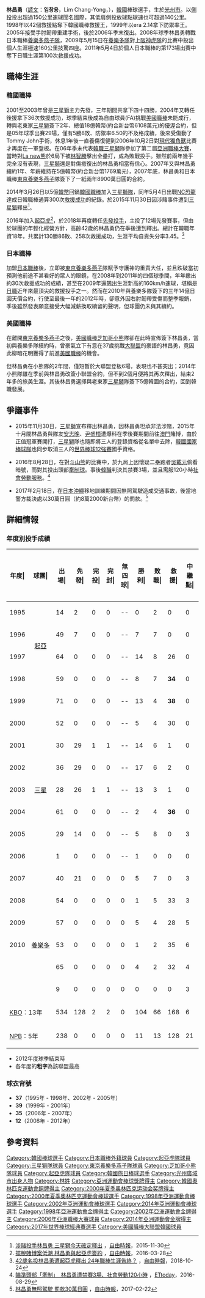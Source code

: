 {{Infobox baseball biography|
|name=林昌勇<br>Lin Chang Yong|
|image=YS-Lim-Chang-Yong.jpg
|width=300
|position=投手|
|team=
|number=
|bats=右|
|throws=右|
|birthdate={{birth_date_and_age|1976|6|4|mf=y}}|
|birthplace={{KOR}}[[光州廣域市|光州廣域市]]|
|debutleague=韓國職棒
|debutdate=6月8日
|debutyear=1995年
|debutteam=三星獅
|statyear=2018年球季
|stat1label=勝投—敗投
|stat1value=130－86
|stat2label=中繼-救援
|stat2value=19-258
|stat3label=三振—四死
|stat3value=1474－498
|stat4label=防禦率
|stat4value=3.45
|debut2league=日本職棒
|debut2date=3月28日
|debut2year=2008年
|debut2team=東京養樂多燕子
|stat2year=2012年球季
|stat21label=勝投—敗投
|stat21value=11－13
|stat22label=中繼-救援
|stat22value=21-128
|stat23label=三振—四壞
|stat23value=231—68
|stat24label=防禦率
|stat24value=5.27
|debut3league=美國職棒
|debut3date=9月7日
|debut3year=2013年
|debut3team=芝加哥小熊
|stat3year=2013年球季
|stat31label=勝投—敗投
|stat31value=0－0
|stat32label=中繼—救援
|stat32value=0－0
|stat33label=三振—四死
|stat33value=5－7
|stat34label=防禦率
|stat34value=5.40
|teams=<nowiki></nowiki>
'''KBO'''
*[[起亞虎|海陀虎]]（1995年-1998年.2016年-2018年）
*[[三星獅|三星獅]]（1999年-2007年.2014年-2015年)
'''NPB'''
*[[東京養樂多燕子|東京養樂多燕子]]（2008年 - 2012年）
'''MLB'''
*[[芝加哥小熊|芝加哥小熊]]（2013年）
| awards      =<nowiki></nowiki>
* 3x [[日本職棒全明星賽|NPB明星賽]]：2009～2011
* 10x [[韓國職棒|KBO]][[明星賽|明星賽]]：1998～2004、2014、2015、2018
* 4x [[韓國職棒|KBO]]救援王：1998、1999、2004、2015
* [[韓國職棒|KBO]]防禦率王：1999 
}}
'''林昌勇'''（[[諺文|諺文]]：'''임창용'''，Lim Chang-Yong，{{bd|1976年|6月4日|CatIdx=L林}}），[[韓國|韓國]]棒球選手，生於[[光州市|光州市]]。以[[側肩投法|側投]]投出超過150公里速球聞名國際，其低肩側投放球點球速也可超過140公里。1998年以42個救援點奪下韓國職棒救援王，1999年以era 2.14拿下防禦率王。2005年接受手肘韌帶重建手術，後於2006年季末復出。2008年球季林昌勇轉戰日本職棒[[東京養樂多燕子|養樂多燕子隊]]，2009年5月15日在[[東京養樂多燕子|養樂多隊]]對上[[阪神虎隊|阪神虎隊]]的比賽中投出個人生涯極速160公里技驚四座。2011年5月4日於個人日本職棒的第173場出賽中奪下日職生涯第100次救援成功。

==職棒生涯==
===韓國職棒===
2001至2003年曾是[[三星獅|三星獅]]主力先發，三年期間共拿下四十四勝，2004年又轉任後援拿下36次救援成功，球季結束後成為自由球員(FA)挑戰[[美國職棒|美國職棒]]未能成行，轉與老東家[[三星獅|三星獅]]簽下2年、總值18億韓幣(約合新台幣6108萬元)的優渥合約，但是05年球季出賽29場，僅有5勝8敗、防禦率6.50的不及格成績，後來受傷動了Tommy John手術，休息1年後一直養傷復健到2006年10月2日對[[現代獨角獸|現代獨角獸]]比賽才再度在一軍登板。在06年季末代表[[韓職|韓職]][[三星獅|三星獅]]隊參加了第二屆[[亞洲職棒大賽|亞洲職棒大賽]]，當時對[[La_new熊|La new熊]]於6局下被[[林智勝|林智勝]]擊出全壘打，成為敗戰投手。雖然前兩年幾乎完全沒有表現，[[三星獅|三星獅]]還是對傷癒復出的林昌勇相當有信心。2007年又與林昌勇續約1年、年薪維持在5億韓幣(約合新台幣1769萬元)，2007年底，林昌勇和日本職棒[[東京養樂多燕子|東京養樂多燕子]]隊簽下了一紙兩年8900萬日圓的合約。

2014年3月26日以5億[[韓幣|韓幣]]回鍋[[韓國職棒|韓國職棒]]加入[[三星獅隊|三星獅隊]]，同年5月4日出戰[[NC恐龍|NC恐龍]]達成日韓職棒通算300次[[救援成功|救援成功]]的紀錄。於2015年11月30日因涉賭事件遭到[[三星獅|三星獅]]釋出<ref>[http://sports.ltn.com.tw/news/breakingnews/1524937 涉賭投手林昌勇 三星獅今天確定釋出] {{Wayback|url=http://sports.ltn.com.tw/news/breakingnews/1524937 |date=20191206183826 }}，[[自由時報|自由時報]]，2015-11-30</ref>。 

2016年加入[[起亞虎|起亞虎]]<ref>[http://sports.ltn.com.tw/news/breakingnews/1646595 擺脫賭博案低潮 林昌勇與起亞虎簽約] {{Wayback|url=http://sports.ltn.com.tw/news/breakingnews/1646595 |date=20191207062657 }}，[[自由時報|自由時報]]，2016-03-28</ref>，於2018年再度轉任[[先發投手|先發投手]]，主投了12場先發賽事，但由於球團的年輕化經營方針，高齡42歲的林昌勇仍在季後遭到釋出。總計在韓職年資18年，共累計130勝86敗、258次救援成功，生涯平均自責失分率3.45。<ref>[http://sports.ltn.com.tw/news/breakingnews/2591008 42歲名投林昌勇遭起亞虎釋出 24年職棒生涯告終？] {{Wayback|url=http://sports.ltn.com.tw/news/breakingnews/2591008 |date=20191206122852 }}，[[自由時報|自由時報]]，2018-10-24</ref>

===日本職棒===
加盟[[日本職棒|日本職棒]]後，立即被[[東京養樂多燕子|東京養樂多燕子]]隊賦予守護神的重責大任，並且跌破當初預測他前途不甚看好的眾人的眼鏡，在2008年到2011年的四個球季間，年年繳出約30次救援成功的成績，甚至在2009年還飆出生涯新高的160km/h速球，堪稱是[[日職|日職]]近年來最頂尖的救援投手之一。然而在2010年與養樂多隊簽下的三年14億日圓天價合約，行使至最後一年的2012年時，卻意外因右肘韌帶受傷而整季報銷，季後雖然發表願意接受大幅減薪換取續留的聲明，但球團仍未與其續約。

===美國職棒===
在離開[[東京養樂多燕子|東京養樂多燕子]]之後，[[美國職棒|美國職棒]][[芝加哥小熊|芝加哥小熊]]隊卻在此時宣佈簽下林昌勇，當初與養樂多隊續約時，曾豪氣立下有意在37歲挑戰[[大聯盟|大聯盟]]的豪語的林昌勇，竟因此柳暗花明獲得了前進[[美國職棒|美國職棒]]的機會。

但林昌勇在小熊隊的2年間，僅短暫於大聯盟登板6場，表現也不甚突出；2014年小熊隊雖在季前與林昌勇改簽小聯盟合約，但不到2個月便將其再次釋出，結束2年多的旅美生涯。其後林昌勇選擇與老東家[[三星獅|三星獅]]隊簽下5億韓圜的合約，回到韓職發展。

==爭議事件==
* 2015年11月30日，[[三星獅|三星獅]]宣布釋出林昌勇，因林昌勇坦承非法涉賭，2015年十月間林昌勇與隊友[[安志晚|安志晚]]、[[尹盛桓|尹盛桓]]遭爆料在季後賽期間前往[[澳門|澳門]]賭博，由於正值冠軍賽開打，[[三星獅|三星獅]]隊也隨即將三人的登錄資格從名單中去除，[[韓國國家棒球隊|韓國國家棒球隊]]也同步取消三人的[[世界棒球12強賽|世界棒球12強賽]]國手資格。

* 2016年8月28日，在對[[斗山熊|斗山熊]]的比賽中，於九局上因懷疑二壘跑者[[吳載元|吳載元]]偷看暗號，而對其投出頭部[[牽制球|牽制球]]。事後[[韓國職棒|韓職]]判決其禁賽3場，並且需服120小時[[社會勞動服務|社會勞動服務]]。<ref>[https://sports.ettoday.net/news/765146 瞄準頭部「牽制」　林昌勇遭禁賽3場、社會勞動120小時] {{Wayback|url=https://sports.ettoday.net/news/765146 |date=20191015142443 }}，[[ETtoday|ETtoday]]，2016-08-29</ref> 

* 2017年2月18日，在[[日本|日本]][[沖繩|沖繩]]移地訓練期間因無照駕駛造成交通事故，後當地警方裁決處以30萬日圓（約8萬2000新台幣）的罰款。<ref>[http://sports.ltn.com.tw/news/breakingnews/1983225 林昌勇無照駕駛 罰款30萬日圓] {{Wayback|url=http://sports.ltn.com.tw/news/breakingnews/1983225 |date=20191209042934 }}，[[自由時報|自由時報]]，2017-02-22</ref>

== 詳細情報 ==
=== 年度別投手成績 ===
{| class="wikitable" style="text-align:right; font-size:small"
|-bgcolor="#efefef"
!年度|!!球團|!!出場|!!先發|!!完投|!!完封|!!無四球|!!勝利|!!敗戰|!!救援|!!中繼點|!!勝率|!!打者|!!投球<br>局數|!!被<br>安<br>打|!!被全壘打|!!保送|!!敬遠|!!觸身球|!!三<br>振<br>數|!!暴投|!!犯規|!!失分|!!自<br>責<br>分|!!防<br>禦<br>率|!!WHIP
|-
|style="text-align:center"|1995
|rowspan="4" style="text-align:center;"|[[起亞虎|起亞]]
|14||2||0||0||--||0||2||0||0||.000||126||29.1||37||0||5||0||3||16||1||0||19||19||5.83||1.43
|-
|style="text-align:center"|1996
|49||7||0||0||--||7||7||0||0||.500||469||114.2||91||8||38||1||6||78||4||0||48||41||3.22||1.12
|-
|style="text-align:center"|1997
|64||0||0||0||--||14||8||26||0||.636||526||135.0||93||6||36||7||6||120||1||0||44||35||2.33||0.96
|-
|style="text-align:center"|1998
|59||0||0||0||--||8||7||'''34'''||0||.533||524||133.2||90||4||30||8||12||141||2||0||35||28||1.89||'''0.90'''
|-
|style="text-align:center"|1999
|rowspan="9" style="text-align:center;"|[[三星獅|三星]]
|71||0||0||0||--||13||4||'''38'''||0||.765||535||138.2||91||10||29||3||7||141||3||0||33||33||'''2.14'''||'''0.87'''
|-
|style="text-align:center"|2000
|52||0||0||0||--||5||4||30||0||.556||345||88.2||58||2||22||2||9||95||3||1||19||15||1.52||0.90
|-
|style="text-align:center"|2001
|30||29||1||1||--||14||6||1||0||.700||791||184.2||169||25||62||7||17||136||2||1||88||80||3.90||1.25
|-
|style="text-align:center"|2002
|36||29||0||0||--||17||6||2||0||.739||841||204.1||188||24||34||4||24||160||2||0||82||70||3.08||'''1.09'''
|-
|style="text-align:center"|2003
|28||26||1||1||--||13||3||1||0||.812||618||147.0||141||15||44||1||15||85||1||0||63||58||3.55||1.26
|-
|style="text-align:center"|2004
|61||0||0||0||--||2||4||'''36'''||0||.333||271||67.0||51||4||22||1||4||67||0||0||19||15||2.01||1.09
|-
|style="text-align:center"|2005
|29||14||0||0||--||5||8||0||3||.385||427||91.1||110||11||36||1||15||70||3||1||67||66||6.50||1.60
|-
|style="text-align:center"|2006
|1||0||0||0||--||1||0||0||0||1.000||9||2.0||3||0||1||0||0||0||0||0||1||1||4.50||2.00
|-
|style="text-align:center"|2007
|40||21||0||0||0||5||7||0||3||.417||536||119.1||138||9||44||1||10||62||0||0||68||65||4.90||1.53
|-
|style="text-align: center"|2008
|rowspan="5" style="text-align:center; white-space:nowrap;"|[[東京養樂多燕子|養樂多]]
|54||0||0||0||0||1||5||33||3||.167||214||51.0||55||6||9||3||2||50||1||0||18||17||3.00||1.25
|-
|style="text-align:center"|2009
|57||0||0||0||0||5||4||28||5||.556||229||57.0||40||4||19||4||2||52||2||0||15||13||2.05||1.04
|-
|style="text-align:center"|2010
|53||0||0||0||0||1||2||35||6||.333||214||55.2||32||3||16||1||2||53||1||0||9||9||1.46||0.86
|-
|style="text-align:center;"|{{by2|2011}}
|65||0||0||0||0||4||2||32||4||.667||247||62.1||40||2||22||3||3||69||3||0||15||15||2.17||1.00
|-
|style="text-align:center;"|{{by2|2012}}
|9||0||0||0||0||0||0||0||3||----||28||7.0||6||0||2||0||0||7||0||0||0||0||0.00||1.14
|-
!colspan="2"|[[韓國職棒|KBO]]：13年
|534||128||2||2||0||104||66||168||6||.612||6018||1455.2||1260||118||403||36||128||1171||22||3||586||526||3.25||1.14
|-
!colspan="2"|[[日本職棒|NPB]]：5年
|238||0||0||0||0||11||13||128||21||.458||932||233.0||173||15||68||11||9||231||7||0||57||54||2.09||1.03
|}
*  2012年度球季結束時
* 各年度的'''粗字'''為該聯盟最高

=== 球衣背號 ===
* '''37'''（1995年 - 1998年、2002年 - 2005年）
* '''39'''（1999年 - 2001年）
* '''35'''（2006年 - 2007年）
* '''12'''（2008年 - 2012年）

==參考資料==
{{Reflist}}

{{2009年世界棒球經典賽韓國隊球員}}
{{2014年亞洲運動會韓國成棒代表隊}}
{{2017年世界棒球經典賽韓國成棒代表隊}}
{{DEFAULTSORT:Lim Chang-Yong}}
[[Category:韓國棒球選手|Category:韓國棒球選手]]
[[Category:日本職棒外籍球員|Category:日本職棒外籍球員]]
[[Category:起亞虎隊球員|Category:起亞虎隊球員]]
[[Category:三星獅隊球員|Category:三星獅隊球員]]
[[Category:東京養樂多燕子隊球員|Category:東京養樂多燕子隊球員]]
[[Category:芝加哥小熊隊球員|Category:芝加哥小熊隊球員]]
[[Category:起亞虎隊球員|Category:起亞虎隊球員]]
[[Category:韓國旅日棒球選手|Category:韓國旅日棒球選手]]
[[Category:光州廣域市出身人物|Category:光州廣域市出身人物]]
[[Category:林姓|Category:林姓]]
[[Category:亞洲運動會棒球獎牌得主|Category:亞洲運動會棒球獎牌得主]]
[[Category:韓國奧林匹克運動會銅牌得主|Category:韓國奧林匹克運動會銅牌得主]]
[[Category:2000年夏季奥林匹克运动会奖牌得主|Category:2000年夏季奥林匹克运动会奖牌得主]]
[[Category:2000年夏季奧林匹克運動會棒球選手|Category:2000年夏季奧林匹克運動會棒球選手]]
[[Category:1998年亞洲運動會棒球選手|Category:1998年亞洲運動會棒球選手]]
[[Category:2002年亞洲運動會棒球選手|Category:2002年亞洲運動會棒球選手]]
[[Category:2014年亞洲運動會棒球選手|Category:2014年亞洲運動會棒球選手]]
[[Category:1998年亞洲運動會金牌得主|Category:1998年亞洲運動會金牌得主]]
[[Category:2002年亞洲運動會金牌得主|Category:2002年亞洲運動會金牌得主]]
[[Category:2006年亞洲職棒大賽球員|Category:2006年亞洲職棒大賽球員]]
[[Category:2014年亞洲運動會金牌得主|Category:2014年亞洲運動會金牌得主]]
[[Category:2017年世界棒球經典賽選手|Category:2017年世界棒球經典賽選手]]
[[Category:美國職棒大聯盟韓國球員|Category:美國職棒大聯盟韓國球員]]